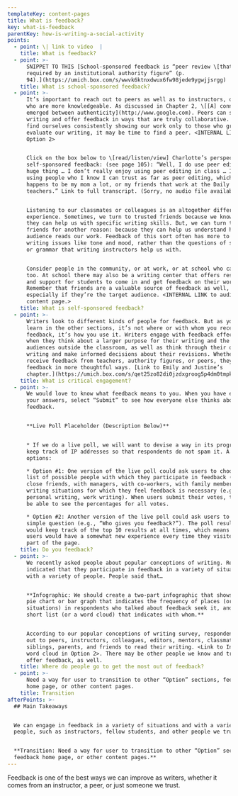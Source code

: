 ```yaml
---
templateKey: content-pages
title: What is feedback?
key: what-is-feedback
parentKey: how-is-writing-a-social-activity
points:
  - point: \| link to video  |
    title: What is feedback?
  - point: >-
      SNIPPET TO THIS [School-sponsored feedback is “peer review \[that is]
      required by an institutional authority figure” (p.
      94).](https://umich.box.com/s/wwvk6ktnxdwux6fw98jede9ygwjjsrgg)
    title: What is school-sponsored feedback?
  - point: >-
      It’s important to reach out to peers as well as to instructors, or those
      who are more knowledgeable. As discussed in Chapter 2, \[[A] connection
      emerged between authenticity](http://www.google.com). Peers can see our
      writing and offer feedback in ways that are truly collaborative. If we
      find ourselves consistently showing our work only to those who grade or
      evaluate our writing, it may be time to find a peer. <INTERNAL LINK to
      Option 2>


      Click on the box below to \[read/listen/view] Charlotte’s perspective on
      self-sponsored feedback: (see page 105): “Well, I do use peer editing as a
      huge thing … I don’t really enjoy using peer editing in class … I like
      using people who I know I can trust as far as peer editing, which usually
      happens to be my mom a lot, or my friends that work at the Daily or past
      teachers.” Link to full transcript. (Sorry, no audio file available.) 


      Listening to our classmates or colleagues is an altogether different
      experience. Sometimes, we turn to trusted friends because we know that
      they can help us with specific writing skills. But, we can turn to our
      friends for another reason: because they can help us understand how an
      audience reads our work. Feedback of this sort often has more to do with
      writing issues like tone and mood, rather than the questions of structure
      or grammar that writing instructors help us with.


      Consider people in the community, or at work, or at school who can help
      too. At school there may also be a writing center that offers resources
      and support for students to come in and get feedback on their work.
      Remember that friends are a valuable source of feedback as well,
      especially if they’re the target audience. <INTERNAL LINK to audience
      content page.>
    title: What is self-sponsored feedback?
  - point: >-
      Writers look to different kinds of people for feedback. But as you’ll
      learn in the other sections, it’s not where or with whom you receive
      feedback, it’s how you use it. Writers engage with feedback effectively
      when they think about a larger purpose for their writing and the various
      audiences outside the classroom, as well as think through their own
      writing and make informed decisions about their revisions. Whether writers
      receive feedback from teachers, authority figures, or peers, they can use
      feedback in more thoughtful ways. [Link to Emily and Justine’s
      chapter.](https://umich.box.com/s/qet25zo82di0jzdxgroog5p4dm0tmpkb)
    title: What is critical engagement?
  - point: >-
      We would love to know what feedback means to you. When you have entered
      your answers, select “Submit” to see how everyone else thinks about
      feedback.


      **Live Poll Placeholder (Description Below)**


      * If we do a live poll, we will want to devise a way in its programming to
      keep track of IP addresses so that respondents do not spam it. A couple of
      options:

      * Option #1: One version of the live poll could ask users to choose from a
      list of possible people with which they participate in feedback (e.g. with
      close friends, with managers, with co-workers, with family members), or
      writing situations for which they feel feedback is necessary (e.g.,
      personal writing, work writing). When users submit their votes, they will
      be able to see the percentages for all votes.

      * Option #2: Another version of the live poll could ask users to answer a
      simple question (e.g., “Who gives you feedback?”). The poll results, then,
      would keep track of the top 10 results at all times, which means that
      users would have a somewhat new experience every time they visited this
      part of the page.
    title: Do you feedback?
  - point: >-
      We recently asked people about popular conceptions of writing. Respondents
      indicated that they participate in feedback in a variety of situations
      with a variety of people. People said that…


      **Infographic: We should create a two-part infographic that shows (1) a
      pie chart or bar graph that indicates the frequency of places (or
      situations) in respondents who talked about feedback seek it, and (2) a
      short list (or a word cloud) that indicates with whom.**


      According to our popular conceptions of writing survey, respondents reach
      out to peers, instructors, colleagues, editors, mentors, classmates,
      siblings, parents, and friends to read their writing. <Link to Infographic
      word cloud in Option 2>. There may be other people we know and trust to
      offer feedback, as well.
    title: Where do people go to get the most out of feedback?
  - point: >-
      Need a way for user to transition to other “Option” sections, feedback
      home page, or other content pages.
    title: Transition
afterPoints: >-
  ## Main Takeaways


  We can engage in feedback in a variety of situations and with a variety of
  people, such as instructors, fellow students, and other people we trust.


  **Transition: Need a way for user to transition to other “Option” sections,
  feedback home page, or other content pages.**
---
```

Feedback is one of the best ways we can improve as writers, whether it comes from an instructor, a peer, or just someone we trust.
